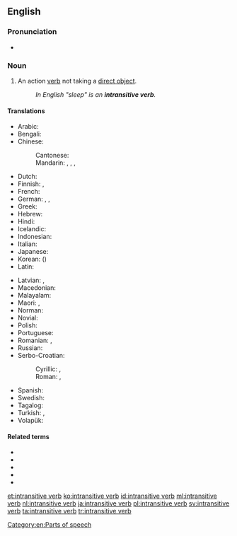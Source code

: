 {{also|intransitive-verb}}
==English==
{{wikipedia}}

===Pronunciation===
* {{IPA|/ɪnˌtrænsətɪv ˈvɜːb/|/ɪnˌtrænzətɪv ˈvɜːb/|lang=en}}

===Noun===
{{en-noun|head=[[intransitive]] [[verb]]}}

# {{lb|en|grammar}} An action [[verb]] not taking a [[direct object]].
#: ''In English "sleep" is an '''intransitive verb'''.''

====Translations====
{{trans-top-also|action verb not taking a direct object|neuter}}
* Arabic: {{t|ar|فِعْل لَازِم|m}}
* Bengali: {{t|bn|অকর্মক ক্রিয়া|tr=ôkôrmôk kriya|sc=Beng}}
* Chinese:
*: Cantonese: {{t|yue|不及物動詞|tr=bat1 kap6 mat6 dung6 ci4|sc=Hani}}
*: Mandarin: {{t|cmn|不及物動詞|sc=Hani}}, {{t|cmn|不及物动词|tr=bùjíwù dòngcí|sc=Hani}}, {{t+|cmn|自動詞|sc=Hani}}, {{t+|cmn|自动词|tr=zìdòngcí|sc=Hani}}
* Dutch: {{t+|nl|onovergankelijk werkwoord|n}}
* Finnish: {{t|fi|intransitiivinen verbi}}, {{t+|fi|intransitiiviverbi}}
* French: {{t+|fr|verbe intransitif|m}}
* German: {{t|de|Intransitiv|m}}, {{t|de|Intransitivum|n}}, {{t+|de|intransitives Verb|n}}
* Greek: {{t|el|αμετάβατο ρήμα|n|sc=Grek}}
* Hebrew: {{t+|he|פועל עומד|m}}
* Hindi: {{t|hi|अकर्मक क्रिया|f|sc=Deva}}
* Icelandic: {{t|is|áhrifslaus sögn|f}}
* Indonesian: {{t|id|kata kerja intransitif}}
* Italian: {{t|it|verbo intransitivo|m}}
* Japanese: {{t+|ja|自動詞|tr=じどうし, jidōshi}}
* Korean: {{t+|ko|자동사|sc=Kore}} ({{t+|ko|自動詞|sc=Kore}})
* Latin: {{t|la|verbum intransitivum|n}}
{{trans-mid}}
* Latvian: {{t|lv|nepārejošs darbības vārds|m}}, {{t|lv|intransitīvs verbs|m}}
* Macedonian: {{t|mk|непреоден глагол|m|tr=nepréoden glágol}}
* Malayalam: {{t|ml|അകര്‍മ്മകക്രിയ|sc=Mlym}}
* Maori: {{t|mi|kupumahi poro}}, {{t|mi|tūmahi poro}}
* Norman: {{t|nrf|vèrbe întransitif|m}}
* Novial: {{t|nov|non-transitiv verbe}}
* Polish: {{t+|pl|czasownik nieprzechodni|m-in}}
* Portuguese: {{t|pt|[[verbo]] [[intransitivo]]|m}}
* Romanian: {{t+|ro|intranzitiv|m}}, {{t|ro|verb intranzitiv|n}}
* Russian: {{t|ru|неперехо́дный глаго́л|m}}
* Serbo-Croatian:
*: Cyrillic: {{t|sh|непрелазни глагол|m}}, {{t|sh|непријелазни глагол|m}}
*: Roman: {{t|sh|neprelazni glagol|m}}, {{t|sh|neprijelazni glagol|m}}
* Spanish: {{t+|es|verbo intransitivo|m}}
* Swedish: {{t+|sv|intransitivt verb}}
* Tagalog: {{t|tl|pandiwang katawanin}}
* Turkish: {{t+|tr|geçişsiz fiil}}, {{t|tr|geçişsiz eylem}}
* Volapük: {{t|vo|värb neloveädik}}
{{trans-bottom}}

====Related terms====
* {{l|en|VI}}
* {{l|en|transitive verb}}
* {{l|en|ditransitive verb}}
* {{l|en|intradirective verb}}
* {{l|en|labile verb}}

[[Category:en:Parts of speech]]

[[et:intransitive verb]]
[[ko:intransitive verb]]
[[id:intransitive verb]]
[[ml:intransitive verb]]
[[nl:intransitive verb]]
[[ja:intransitive verb]]
[[pl:intransitive verb]]
[[sv:intransitive verb]]
[[ta:intransitive verb]]
[[tr:intransitive verb]]